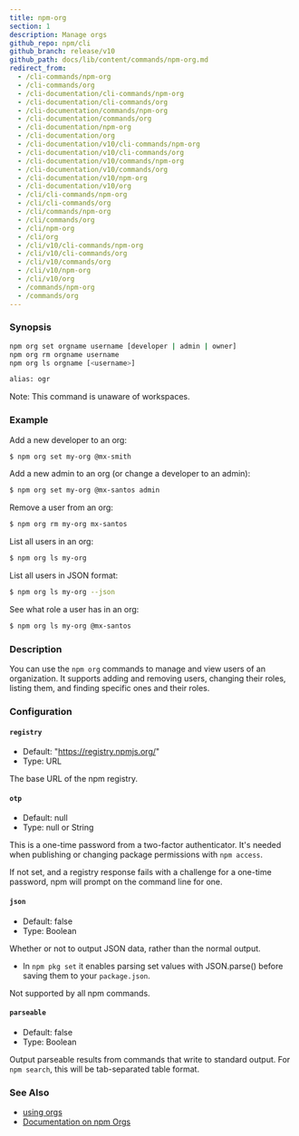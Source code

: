 ```yaml
---
title: npm-org
section: 1
description: Manage orgs
github_repo: npm/cli
github_branch: release/v10
github_path: docs/lib/content/commands/npm-org.md
redirect_from:
  - /cli-commands/npm-org
  - /cli-commands/org
  - /cli-documentation/cli-commands/npm-org
  - /cli-documentation/cli-commands/org
  - /cli-documentation/commands/npm-org
  - /cli-documentation/commands/org
  - /cli-documentation/npm-org
  - /cli-documentation/org
  - /cli-documentation/v10/cli-commands/npm-org
  - /cli-documentation/v10/cli-commands/org
  - /cli-documentation/v10/commands/npm-org
  - /cli-documentation/v10/commands/org
  - /cli-documentation/v10/npm-org
  - /cli-documentation/v10/org
  - /cli/cli-commands/npm-org
  - /cli/cli-commands/org
  - /cli/commands/npm-org
  - /cli/commands/org
  - /cli/npm-org
  - /cli/org
  - /cli/v10/cli-commands/npm-org
  - /cli/v10/cli-commands/org
  - /cli/v10/commands/org
  - /cli/v10/npm-org
  - /cli/v10/org
  - /commands/npm-org
  - /commands/org
---
```


### Synopsis

```bash
npm org set orgname username [developer | admin | owner]
npm org rm orgname username
npm org ls orgname [<username>]

alias: ogr
```

Note: This command is unaware of workspaces.

### Example

Add a new developer to an org:

```bash
$ npm org set my-org @mx-smith
```

Add a new admin to an org (or change a developer to an admin):

```bash
$ npm org set my-org @mx-santos admin
```

Remove a user from an org:

```bash
$ npm org rm my-org mx-santos
```

List all users in an org:

```bash
$ npm org ls my-org
```

List all users in JSON format:

```bash
$ npm org ls my-org --json
```

See what role a user has in an org:

```bash
$ npm org ls my-org @mx-santos
```

### Description

You can use the `npm org` commands to manage and view users of an organization. It supports adding and removing users, changing their roles, listing them, and finding specific ones and their roles.

### Configuration

#### `registry`

- Default: "https://registry.npmjs.org/"
- Type: URL

The base URL of the npm registry.

#### `otp`

- Default: null
- Type: null or String

This is a one-time password from a two-factor authenticator. It's needed when publishing or changing package permissions with `npm access`.

If not set, and a registry response fails with a challenge for a one-time password, npm will prompt on the command line for one.

#### `json`

- Default: false
- Type: Boolean

Whether or not to output JSON data, rather than the normal output.

- In `npm pkg set` it enables parsing set values with JSON.parse() before saving them to your `package.json`.

Not supported by all npm commands.

#### `parseable`

- Default: false
- Type: Boolean

Output parseable results from commands that write to standard output. For `npm search`, this will be tab-separated table format.

### See Also

- [using orgs](/cli/v10/using-npm/orgs)
- [Documentation on npm Orgs](https://docs.npmjs.com/orgs/)
